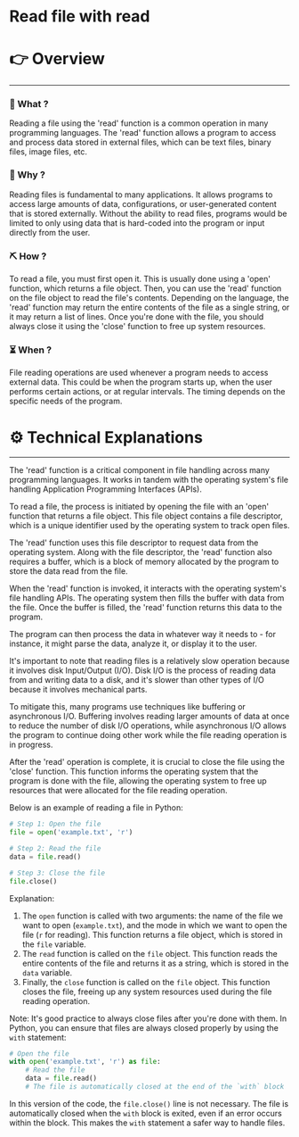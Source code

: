 # Read file with read


# 👉 Overview

---

### 👀 What ?

Reading a file using the 'read' function is a common operation in many programming languages. The 'read' function allows a program to access and process data stored in external files, which can be text files, binary files, image files, etc.


### 🧐 Why ?

Reading files is fundamental to many applications. It allows programs to access large amounts of data, configurations, or user-generated content that is stored externally. Without the ability to read files, programs would be limited to only using data that is hard-coded into the program or input directly from the user.


### ⛏️ How ?

To read a file, you must first open it. This is usually done using a 'open' function, which returns a file object. Then, you can use the 'read' function on the file object to read the file's contents. Depending on the language, the 'read' function may return the entire contents of the file as a single string, or it may return a list of lines. Once you're done with the file, you should always close it using the 'close' function to free up system resources.


### ⏳ When ?

File reading operations are used whenever a program needs to access external data. This could be when the program starts up, when the user performs certain actions, or at regular intervals. The timing depends on the specific needs of the program.


# ⚙️ Technical Explanations

---

The 'read' function is a critical component in file handling across many programming languages. It works in tandem with the operating system's file handling Application Programming Interfaces (APIs).

To read a file, the process is initiated by opening the file with an 'open' function that returns a file object. This file object contains a file descriptor, which is a unique identifier used by the operating system to track open files.

The 'read' function uses this file descriptor to request data from the operating system. Along with the file descriptor, the 'read' function also requires a buffer, which is a block of memory allocated by the program to store the data read from the file.

When the 'read' function is invoked, it interacts with the operating system's file handling APIs. The operating system then fills the buffer with data from the file. Once the buffer is filled, the 'read' function returns this data to the program.

The program can then process the data in whatever way it needs to - for instance, it might parse the data, analyze it, or display it to the user.

It's important to note that reading files is a relatively slow operation because it involves disk Input/Output (I/O). Disk I/O is the process of reading data from and writing data to a disk, and it's slower than other types of I/O because it involves mechanical parts.

To mitigate this, many programs use techniques like buffering or asynchronous I/O. Buffering involves reading larger amounts of data at once to reduce the number of disk I/O operations, while asynchronous I/O allows the program to continue doing other work while the file reading operation is in progress.

After the 'read' operation is complete, it is crucial to close the file using the 'close' function. This function informs the operating system that the program is done with the file, allowing the operating system to free up resources that were allocated for the file reading operation.

Below is an example of reading a file in Python:

```python
# Step 1: Open the file
file = open('example.txt', 'r')

# Step 2: Read the file
data = file.read()

# Step 3: Close the file
file.close()

```

Explanation:

1. The `open` function is called with two arguments: the name of the file we want to open (`example.txt`), and the mode in which we want to open the file (`r` for reading). This function returns a file object, which is stored in the `file` variable.
2. The `read` function is called on the `file` object. This function reads the entire contents of the file and returns it as a string, which is stored in the `data` variable.
3. Finally, the `close` function is called on the `file` object. This function closes the file, freeing up any system resources used during the file reading operation.

Note: It's good practice to always close files after you're done with them. In Python, you can ensure that files are always closed properly by using the `with` statement:

```python
# Open the file
with open('example.txt', 'r') as file:
    # Read the file
    data = file.read()
    # The file is automatically closed at the end of the `with` block

```

In this version of the code, the `file.close()` line is not necessary. The file is automatically closed when the `with` block is exited, even if an error occurs within the block. This makes the `with` statement a safer way to handle files.
